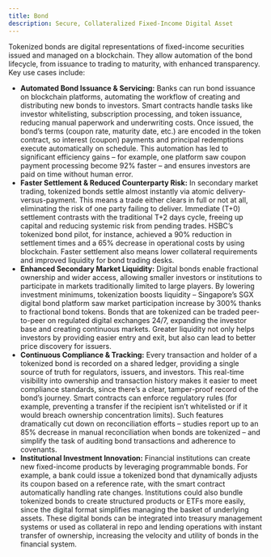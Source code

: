 ```yaml
---
title: Bond
description: Secure, Collateralized Fixed-Income Digital Asset
---
```


Tokenized bonds are digital representations of fixed-income securities issued
and managed on a blockchain. They allow automation of the bond lifecycle, from
issuance to trading to maturity, with enhanced transparency. Key use cases
include:

- **Automated Bond Issuance & Servicing:** Banks can run bond issuance on
  blockchain platforms, automating the workflow of creating and distributing new
  bonds to investors. Smart contracts handle tasks like investor whitelisting,
  subscription processing, and token issuance, reducing manual paperwork and
  underwriting costs. Once issued, the bond’s terms (coupon rate, maturity date,
  etc.) are encoded in the token contract, so interest (coupon) payments and
  principal redemptions execute automatically on schedule. This automation has
  led to significant efficiency gains – for example, one platform saw coupon
  payment processing become 92% faster – and ensures investors are paid on time
  without human error.
- **Faster Settlement & Reduced Counterparty Risk:** In secondary market
  trading, tokenized bonds settle almost instantly via atomic
  delivery-versus-payment. This means a trade either clears in full or not at
  all, eliminating the risk of one party failing to deliver. Immediate (T+0)
  settlement contrasts with the traditional T+2 days cycle, freeing up capital
  and reducing systemic risk from pending trades. HSBC’s tokenized bond pilot,
  for instance, achieved a 90% reduction in settlement times and a 65% decrease
  in operational costs by using blockchain. Faster settlement also means lower
  collateral requirements and improved liquidity for bond trading desks.
- **Enhanced Secondary Market Liquidity:** Digital bonds enable fractional
  ownership and wider access, allowing smaller investors or institutions to
  participate in markets traditionally limited to large players. By lowering
  investment minimums, tokenization boosts liquidity – Singapore’s SGX digital
  bond platform saw market participation increase by 300% thanks to fractional
  bond tokens. Bonds that are tokenized can be traded peer-to-peer on regulated
  digital exchanges 24/7, expanding the investor base and creating continuous
  markets. Greater liquidity not only helps investors by providing easier entry
  and exit, but also can lead to better price discovery for issuers.
- **Continuous Compliance & Tracking:** Every transaction and holder of a
  tokenized bond is recorded on a shared ledger, providing a single source of
  truth for regulators, issuers, and investors. This real-time visibility into
  ownership and transaction history makes it easier to meet compliance
  standards, since there’s a clear, tamper-proof record of the bond’s journey.
  Smart contracts can enforce regulatory rules (for example, preventing a
  transfer if the recipient isn’t whitelisted or if it would breach ownership
  concentration limits). Such features dramatically cut down on reconciliation
  efforts – studies report up to an 85% decrease in manual reconciliation when
  bonds are tokenized – and simplify the task of auditing bond transactions and
  adherence to covenants.
- **Institutional Investment Innovation:** Financial institutions can create new
  fixed-income products by leveraging programmable bonds. For example, a bank
  could issue a tokenized bond that dynamically adjusts its coupon based on a
  reference rate, with the smart contract automatically handling rate changes.
  Institutions could also bundle tokenized bonds to create structured products
  or ETFs more easily, since the digital format simplifies managing the basket
  of underlying assets. These digital bonds can be integrated into treasury
  management systems or used as collateral in repo and lending operations with
  instant transfer of ownership, increasing the velocity and utility of bonds in
  the financial system.
